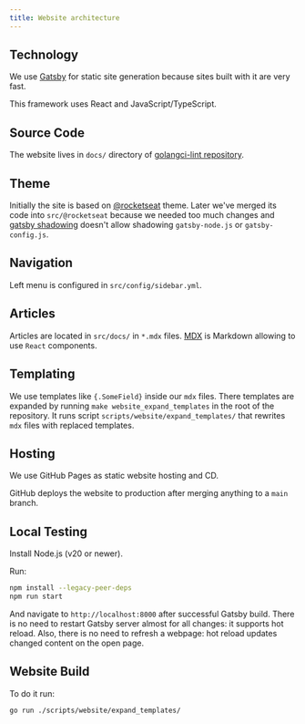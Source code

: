 ```yaml
---
title: Website architecture
---
```


## Technology

We use [Gatsby](https://www.gatsbyjs.org/) for static site generation because sites built with it are very fast.

This framework uses React and JavaScript/TypeScript.

## Source Code

The website lives in `docs/` directory of [golangci-lint repository](https://github.com/golangci/golangci-lint).

## Theme

Initially the site is based on [@rocketseat](https://github.com/jpedroschmitz/rocketdocs) theme.
Later we've merged its code into `src/@rocketseat` because we needed too much changes
and [gatsby shadowing](https://www.gatsbyjs.org/docs/themes/shadowing/) doesn't allow shadowing `gatsby-node.js` or `gatsby-config.js`.

## Navigation

Left menu is configured in `src/config/sidebar.yml`.

## Articles

Articles are located in `src/docs/` in `*.mdx` files. [MDX](https://mdxjs.com/getting-started/gatsby) is Markdown
allowing to use `React` components.

## Templating

We use templates like `{.SomeField}` inside our `mdx` files.
There templates are expanded by running `make website_expand_templates` in the root of the repository.
It runs script `scripts/website/expand_templates/` that rewrites `mdx` files with replaced templates.

## Hosting

We use GitHub Pages as static website hosting and CD.

GitHub deploys the website to production after merging anything to a `main` branch.

## Local Testing

Install Node.js (v20 or newer).

Run:

```bash
npm install --legacy-peer-deps
npm run start
```

And navigate to `http://localhost:8000` after successful Gatsby build.
There is no need to restart Gatsby server almost for all changes: it supports hot reload.
Also, there is no need to refresh a webpage: hot reload updates changed content on the open page.

## Website Build

To do it run:

```bash
go run ./scripts/website/expand_templates/
```
